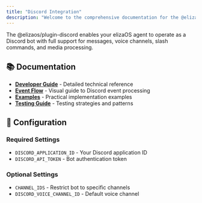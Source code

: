 ```yaml
---
title: "Discord Integration"
description: "Welcome to the comprehensive documentation for the @elizaos/plugin-discord package. This index provides organized access to all documentation resources."
---
```



The @elizaos/plugin-discord enables your elizaOS agent to operate as a Discord bot with full support for messages, voice channels, slash commands, and media processing.

## 📚 Documentation

- **[Developer Guide](/plugin-registry/platform/discord/developer-guide)** - Detailed technical reference
- **[Event Flow](/plugin-registry/platform/discord/event-flow)** - Visual guide to Discord event processing
- **[Examples](/plugin-registry/platform/discord/examples)** - Practical implementation examples
- **[Testing Guide](/plugin-registry/platform/discord/testing-guide)** - Testing strategies and patterns

## 🔧 Configuration

### Required Settings
- `DISCORD_APPLICATION_ID` - Your Discord application ID
- `DISCORD_API_TOKEN` - Bot authentication token

### Optional Settings
- `CHANNEL_IDS` - Restrict bot to specific channels
- `DISCORD_VOICE_CHANNEL_ID` - Default voice channel